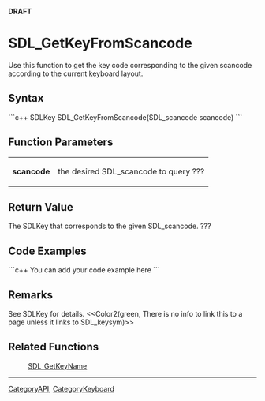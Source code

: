 <!-- pragma section-numbers off -->
<!-- pragma disable-camelcase -->
'''DRAFT'''

= SDL_GetKeyFromScancode =
Use this function to get the key code corresponding to the given scancode according to the current keyboard layout.


== Syntax ==
```c++
SDLKey SDL_GetKeyFromScancode(SDL_scancode scancode)
```

== Function Parameters ==
{|
|'''scancode'''
|the desired SDL_scancode to query ???
|}

== Return Value ==
The SDLKey that corresponds to the given SDL_scancode. ???

== Code Examples ==
```c++
You can add your code example here
```

== Remarks ==
See SDLKey for details. <<Color2(green, There is no info to link this to a page unless it links to SDL_keysym)>>

== Related Functions ==
:[[SDL_GetKeyName]]

----
[[CategoryAPI]], [[CategoryKeyboard]]

